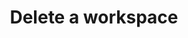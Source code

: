 ---
title: 'Delete a workspace'
openapi: DELETE /v1/workspaces/{workspaceId}
description: "API endpoint to permanently delete a workspace and all its associated data."
---